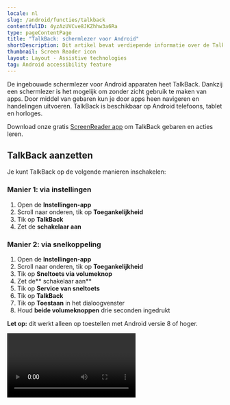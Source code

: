 ```yaml
---
locale: nl
slug: /android/functies/talkback
contentfulID: 4yzAzUVCve8JKZhhw3a6Ra
type: pageContentPage
title: "TalkBack: schermlezer voor Android"
shortDescription: Dit artikel bevat verdiepende informatie over de TalkBack schermlezer voor Android.
thumbnail: Screen Reader icon
layout: Layout - Assistive technologies
tag: Android accessibility feature
---
```


De ingebouwde schermlezer voor Android apparaten heet TalkBack. Dankzij een schermlezer is het mogelijk om zonder zicht gebruik te maken van apps. Door middel van gebaren kun je door apps heen navigeren en handelingen uitvoeren. TalkBack is beschikbaar op Android telefoons, tablet en horloges.

Download onze gratis [ScreenReader app](https://screenreader.app) om TalkBack gebaren en acties leren.

## TalkBack aanzetten

Je kunt TalkBack op de volgende manieren inschakelen:

### Manier 1: via instellingen

1. Open de **Instellingen-app**
2. Scroll naar onderen, tik op **Toegankelijkheid**
3. Tik op **TalkBack**
4. Zet de **schakelaar aan**

### Manier 2: via snelkoppeling

1. Open de **Instellingen-app**
2. Scroll naar onderen, tik op **Toegankelijkheid**
3. Tik op **Sneltoets via volumeknop**
4. Zet de** schakelaar aan**
5. Tik op **Service van sneltoets**
6. Tik op **TalkBack**
7. Tik op **Toestaan** in het dialoogvenster
8. Houd **beide volumeknoppen** drie seconden ingedrukt

**Let op:** dit werkt alleen op toestellen met Android versie 8 of hoger.

<Video youTubeId="3xQNDxosbEk" title="Handleiding: TalkBack aanzetten op Android" name="TalkBack Android - Video"/>

## TalkBack uitzetten

Mocht je in de war raken met de gebaren, dan kun je TalkBack het makkelijkste uitzetten via de tweede manier: houd beide volumeknoppen drie seconden ingedrukt.

Mocht je gebruik maken van een ouder toestel, dan is je enige optie om via gebaren terug te navigeren naar de TalkBack instellingen.

## TalkBack gebaren

Bij versie 9.1 van TalkBack is er veel veranderd aan de gebaren. In voorgaande versies van TalkBack waren er alleen gebaren die je met één vinger kon maken. In de nieuwe versie zijn er gebaren toegevoegd waar je meerdere vingers voor nodig hebt.

Over het algemeen werden de gebaren van TalkBack als lastiger ervaren ten opzichte van VoiceOver. Het maken van de juiste hoeken is lastig en gaat daardoor wel eens fout. TalkBack versie 9.1 brengt hier verandering in. Er zijn gebaren met meerdere vingers toegevoegd als alternatief voor de gebaren met hoeken.

**De belangrijkste gebaren om te leren zijn:**

- Raak het scherm met 1 vinger aan om te verkennen
- Veeg met 1 vinger naar rechts om naar het volgende element te gaan
- Veeg met 1 vinger naar links om naar het vorige element te gaan
- Tik met 1 vinger 2 keer op het scherm om een onderdeel te activeren
- Veeg met 2 vingers naar links, rechts, omhoog of omlaag om in die richting te scrollen

Let op: het zal vaak voorkomen dat je apps niet volledig kunt bedienen met TalkBack.

### Vegen met 1 vinger

Gebaren om TalkBack te bedienen door met 1 vinger te vegen.

| Handeling | Uitleg | Gebaar |
| --- | --- | --- |
| Het scherm verkennen | Veeg met 1 vinger over het scherm | <Image src="/img/light/gesture_one_finger_tap.png" alt="One finger tap - Gesture"/> |
| Naar het volgende onderdeel gaan | Veeg met 1 vinger naar rechts | <Image src="/img/light/gesture_one_finger_swipe_right.png" alt="One finger swipe right - Gesture"/> |
| Naar het vorige onderdeel gaan | Veeg met 1 vinger naar links | <Image src="/img/light/gesture_one_finger_swipe_left.png" alt="One finger swipe left - Gesture"/> |
| Instelling omhoog aanpassen | Veeg met 1 vinger omhoog | <Image src="/img/light/gesture_one_finger_swipe_up.png" alt="One finger swipe up - Gesture"/> |
| Instelling omlaag aanpassen | Veeg met 1 vinger omlaag | <Image src="/img/light/gesture_one_finger_swipe_down.png" alt="One finger swipe down - Gesture"/> |

### Vegen met 2 vingers

Gebaren om TalkBack te bedienen door met 2 vingers te vegen.

| Handeling | Uitleg | Gebaar |
| --- | --- | --- |
| Omhoog scrollen | Veeg met 2 vingers omhoog | <Image src="/img/light/gesture_two_finger_swipe_up.png" alt="Two finger swipe up - Gesture"/> |
| Omlaag scrollen | Veeg met 2 vingers omlaag | <Image src="/img/light/gesture_two_finger_swipe_down.png" alt="Two finger swipe down - Gesture"/> |
| Naar rechts scrollen | Veeg met 2 vingers naar rechts | <Image src="/img/light/gesture_two_finger_swipe_right.png" alt="Two finger swipe right - Gesture"/> |
| Naar links scrollen | Veeg met 2 vingers naar links | <Image src="/img/light/gesture_two_finger_swipe_left.png" alt="Two finger swipe left - Gesture"/> |

### Vegen met 3 vingers

Gebaren om TalkBack te bedienen door met 3 vingers te vegen.

| Handeling | Uitleg | Gebaar |
| --- | --- | --- |
| Naar de vorige leesinstelling gaan | Veeg met 3 vingers omhoog | <Image src="/img/light/gesture_three_finger_swipe_up.png" alt="Three finger swipe up - Gesture"/> |
| Naar de volgende leesinstelling gaan | Veeg met 3 vingers omlaag | <Image src="/img/light/gesture_three_finger_swipe_down.png" alt="Three finger swipe down - Gesture"/> |

### Tikken met 1 vinger

Gebaren om TalkBack te bedienen door met 1 vinger te tikken.

| Handeling | Uitleg | Gebaar |
| --- | --- | --- |
| Het geselecteerde onderdeel activeren | Tik met 1 vinger 2 keer op het scherm | <Image src="/img/light/gesture_one_finger_double_tap.png" alt="One finger double tap - Gesture"/> |
| Het geselecteerde onderdeel lang indrukken | Tik met 1 vinger 2 keer en houd vast | <Image src="/img/light/gesture_one_finger_double_tap_hold.png" alt="One finger double tap hold - Gesture"/> |
| Dubbeltikken op het geselecteerde onderdeel | Tik met 1 vinger 3 keer op het scherm | <Image src="/img/light/gesture_one_finger_triple_tap.png" alt="One finger triple tap - Gesture"/> |

### Tikken met 2 vingers

Gebaren om TalkBack te bedienen door met 2 vingers te tikken.

| Handeling | Uitleg | Gebaar |
| --- | --- | --- |
| Spraak pauzeren of hervatten | Tik met 2 vingers op het scherm | <Image src="/img/light/gesture_two_finger_tap.png" alt="Two finger tap - Gesture"/> |
| Huidige handeling starten of stoppen | Tik met 2 vingers 2 keer op het scherm | <Image src="/img/light/gesture_two_finger_double_tap.png" alt="Two finger double tap - Gesture"/> |
| Selectiemodus starten of beëindigen | Tik met 2 vingers 2 keer en houd vast | <Image src="/img/light/gesture_two_finger_double_tap_hold.png" alt="Two finger double tap hold - Gesture"/> |
| Vanaf volgende lezen | Tik met 2 vingers 3 keer op het scherm | <Image src="/img/light/gesture_two_finger_triple_tap.png" alt="Two finger triple tap - Gesture"/> |

### Tikken met 3 vingers

Gebaren om TalkBack te bedienen door met 3 vingers te tikken.

| Handeling | Uitleg | Gebaar |
| --- | --- | --- |
| TalkBack-menu openen | Tik met 3 vingers 1 keer op het scherm | <Image src="/img/light/gesture_three_finger_tap.png" alt="Three finger tap - Gesture"/> |
| Tekst kopiëren | Tik met 3 vingers 2 keer op het scherm | <Image src="/img/light/gesture_three_finger_double_tap.png" alt="Three finger double tap - Gesture"/> |
| Tekst knippen | Tik met 3 vingers 2 keer en houd vast | <Image src="/img/light/gesture_three_finger_double_tap_hold.png" alt="Three finger double tap hold - Gesture"/> |
| Tekst plakken | Tik met 3 vingers 3 keer op het scherm | <Image src="/img/light/gesture_three_finger_triple_tap.png" alt="Three finger triple tap - Gesture"/> |

### Tikken met 4 vingers

Gebaren om TalkBack te bedienen door met 4 vingers te tikken.

| Handeling | Uitleg | Gebaar |
| --- | --- | --- |
| Oefenmodus voor gebaren | Tik met 4 vingers 1 keer op het scherm | <Image src="/img/light/gesture_four_finger_tap.png" alt="Four finger tap - Gesture"/> |
| Hulp bij gebruiken van TalkBack | Tik met 4 vingers 2 keer op het scherm | <Image src="/img/light/gesture_four_finger_double_tap.png" alt="Four finger double tap - Gesture"/> |
| Aanrakingen direct doorgeven | Tik met 4 vingers 2 keer en houd vast | <Image src="/img/light/gesture_four_finger_double_tap_hold.png" alt="Four finger double tap hold - Gesture"/> |

### Snelkoppelingen

Gebaren om TalkBack snelkoppelingen mee te activeren.

| Handeling | Uitleg | Gebaar |
| --- | --- | --- |
| Naar het eerste onderdeel gaan | Veeg met 1 vinger omhoog en dan omlaag | <Image src="/img/light/gesture_one_finger_swipe_up_then_down.png" alt="One finger swipe up then down - Gesture"/> |
| Naar het laatste onderdeel gaan | Veeg met 1 vinger omlaag en dan omhoog | <Image src="/img/light/gesture_one_finger_swipe_down_then_up.png" alt="One finger swipe down then up - Gesture"/> |
| Vooruit scrollen | Veeg met 1 vinger naar rechts en dan naar links | <Image src="/img/light/gesture_one_finger_swipe_right_then_left.png" alt="One finger swipe right then left - Gesture"/> |
| Terug scrollen | Veeg met 1 vinger naar links en dan naar rechts | <Image src="/img/light/gesture_one_finger_swipe_left_then_right.png" alt="One finger swipe left then right - Gesture"/> |
| Terug | Veeg met 1 vinger omlaag en dan naar links | <Image src="/img/light/gesture_one_finger_swipe_down_then_left.png" alt="One finger swipe down then left - Gesture"/> |
| Thuis | Veeg met 1 vinger omhoog en dan naar links | <Image src="/img/light/gesture_one_finger_swipe_up_then_left.png" alt="One finger swipe up then left - Gesture"/> |
| Overzicht | Veeg met 1 vinger naar links en dan omhoog | <Image src="/img/light/gesture_one_finger_swipe_left_then_up.png" alt="One finger swipe left then up - Gesture"/> |
| Meldingen | Veeg met 1 vinger naar rechts en dan omlaag | <Image src="/img/light/gesture_one_finger_swipe_right_then_down.png" alt="One finger swipe right then down - Gesture"/> |
| Zoeken | Veeg met 1 vinger naar links en dan omlaag | <Image src="/img/light/gesture_one_finger_swipe_left_then_down.png" alt="One finger swipe left then down - Gesture"/> |
| Lokaal contextmenu | Veeg met 1 vinger omhoog en dan naar rechts | <Image src="/img/light/gesture_one_finger_swipe_up_then_right.png" alt="One finger swipe up then right - Gesture"/> |
| Algemeen contextmenu | Veeg met 1 vinger omlaag en dan naar rechts | <Image src="/img/light/gesture_one_finger_swipe_down_then_right.png" alt="One finger swipe down then right - Gesture"/> |

## TalkBack instellingen

Je kunt TalkBack precies instellen op de manier die voor jou het beste werkt. De belangrijkste instellingen pas je als volgt aan:

Open de Instellingen app, tik op ‘Toegankelijkheid’, tik op ‘TalkBack’, tik op ‘Instellingen’. In dit scherm kun je diverse instellingen aanpassen waaronder de taal, snelheid en toonhoogte.

Daarnaast kun je diverse details aanpassen naar jouw wensen, zoals het uitgebreidheidsniveau. Je kunt er bijvoorbeeld voor kiezen om wel of niet gebruik te maken van fonetische letters. Daarnaast kun je er ook voor kiezen om informatie over lijsten niet voor te laten lezen. Er zijn nog een aantal andere instellingen waarmee je TalkBack kan finetunen.

## TalkBack leren

Wil je nog meer leren over TalkBack? Google heeft diverse handleidingen geschreven:

- [Handleiding TalkBack gebaren](https://support.google.com/accessibility/android/answer/6151827?hl=nl)
- [Handleiding TalkBack instellingen](https://support.google.com/accessibility/android/answer/6006589?hl=nl)